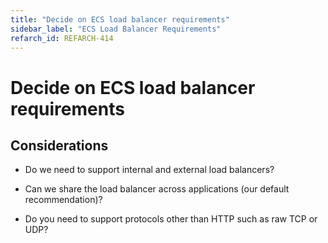 ```yaml
---
title: "Decide on ECS load balancer requirements"
sidebar_label: "ECS Load Balancer Requirements"
refarch_id: REFARCH-414
---
```


# Decide on ECS load balancer requirements

## Considerations

- Do we need to support internal and external load balancers?

- Can we share the load balancer across applications (our default recommendation)?

- Do you need to support protocols other than HTTP such as raw TCP or UDP?
